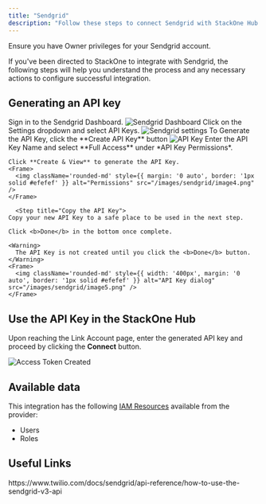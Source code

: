 ```yaml
---
title: "Sendgrid"
description: "Follow these steps to connect Sendgrid with StackOne Hub successfully."
---
```



<Warning>
  Ensure you have Owner privileges for your Sendgrid account.
</Warning>

If you've been directed to StackOne to integrate with Sendgrid, the following steps will help you understand the process and any necessary actions to configure successful integration.

## Generating an API key

<Steps>
  <Step title="Sign in to Sendgrid">
    Sign in to the Sendgrid Dashboard.
    <Frame>
      <img className='rounded-md' style={{ margin: '0 auto', border: '1px solid #efefef' }} alt="Sendgrid Dashboard" src="/images/sendgrid/image1.png" />
    </Frame>
  </Step>

  <Step title="Go to Settings">
    Click on the Settings dropdown and select API Keys.
    <Frame>
      <img className='rounded-md' style={{ margin: '0 auto', border: '1px solid #efefef' }} alt="Sendgrid settings" src="/images/sendgrid/image2.png" />
    </Frame>
  </Step>

  <Step title="Generate the API Key">
    To Generate the API Key, click the **Create API Key** button
    <Frame>
      <img className='rounded-md' style={{ margin: '0 auto', border: '1px solid #efefef' }} alt="API Key" src="/images/sendgrid/image3.png" />
    </Frame>
  </Step>

  <Step title="Configure permissions">
    Enter the API Key Name and select **Full Access** under *API Key Permissions*.

    Click **Create & View** to generate the API Key.
    <Frame>
      <img className='rounded-md' style={{ margin: '0 auto', border: '1px solid #efefef' }} alt="Permissions" src="/images/sendgrid/image4.png" />
    </Frame>
  </Step>

      <Step title="Copy the API Key">
    Copy your new API Key to a safe place to be used in the next step.
    
    Click <b>Done</b> in the bottom once complete.

    <Warning>
      The API Key is not created until you click the <b>Done</b> button.
    </Warning>
    <Frame>
      <img className='rounded-md' style={{ width: '400px', margin: '0 auto', border: '1px solid #efefef' }} alt="API Key dialog" src="/images/sendgrid/image5.png" />
    </Frame>
  </Step>
</Steps>


## Use the API Key in the StackOne Hub

Upon reaching the Link Account page, enter the generated API key and proceed by clicking the <b>Connect</b> button.

<Frame>
  <img
    className="rounded-md"
    style={{ width: "400px", margin: "0 auto", border: "1px solid #efefef" }}
    alt="Access Token Created"
    src="/images/sendgrid/image6.png"
  />
</Frame>

<IntegrationFooter />


## Available data

This integration has the following [IAM Resources](https://docs.stackone.com/reference/iam_list_users) available from the provider:
<ul>
 <li>Users</li>
 <li>Roles</li>
</ul>


## Useful Links
<Card title="API Reference" icon="link" href="https://www.twilio.com/docs/sendgrid/api-reference/how-to-use-the-sendgrid-v3-api">
  https://www.twilio.com/docs/sendgrid/api-reference/how-to-use-the-sendgrid-v3-api
</Card>

